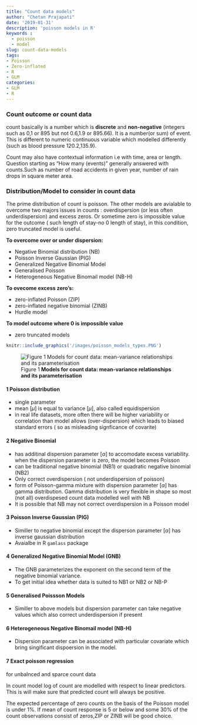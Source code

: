 ```yaml
---
title: "Count data models"
author: "Chetan Prajapati"
date: '2019-01-31'
description: 'poisson models in R'
keywords : 
  - poisson
  - model
slug: count-data-models
tags:
- Poisson
- Zero-inflated
- R
- GLM
categories: 
- GLM
- R
---
```


### Count outcome or count data

count basically is a number which is **discrete** and **non-negative** (integers such as 0,1 or 895 but not 0.6,1.9 or 895.66). It is a number(or sum) of event. This is different to numeric continuous variable which modelled differently (such as blood pressure 120.2,135.9).

Count may also have contextual information i.e with time, area or length. Question starting as "How many (events)" generally answered with counts.Such as number of road accidents in given year, number of rain drops in square meter area.

### Distribution/Model to consider in count data

The prime distribution of count is poisson. The other models are avialable to overcome two majors issues in counts : overdispersion (or less often underdispersion) and excess zeros. Or sometime zero is impossible value for the outcome ( such length of stay-no 0 length of stay), in this condition, zero truncated model is useful.
 
**To overcome over or under dispersion:** 

+ Negative Binomial distribution (NB)
+ Poisson Inverse Gaussian (PIG)
+ Generalized Negative Binomial Model
+ Generalised Poisson 
+ Heterogeneous Negative Binomail model (NB-H)

**To ovecome excess zero's:**

+ zero-inflated Poisson (ZIP)
+ zero-inflated negative binomial (ZINB)
+ Hurdle model

**To model outcome where 0 is impossible value**

+ zero truncated models

```r
knitr::include_graphics('/images/poisson_models_types.PNG')
```

![Figure 1 **Models for count data: mean-variance relationships and its parameterisation**](/images/poisson_models_types.PNG)

#### 1 Poisson distribution
+ single parameter
+ mean $[\mu]$ is equal to variance $[\mu]$, also called equidispersion
+ in real life datasets, more often there will be higher variability or correlation than model allows (over-dispersion) which leads to biased standard errors ( so as misleading signficance of covarite)

#### 2 Negative Binomial 
+ has additinal dispersion parameter $[\alpha]$ to accomodate excess variability. when the dispersion parameter is zero,
the model becomes Poisson
+ can be traditional negative binomial (NB1) or quadratic negative binomial (NB2)
+ Only correct overdispersion ( not underdispersion of poisson)
+ form of Poisson-gamma mixture with  dispersion parameter $[\alpha]$ has gamma distribution. Gamma distribution is very flexible in shape so most (not all) overdispesed count data modelled well with NB
+ It is possible that NB may not correct overdispersion in a Poisson model

#### 3 Poisson Inverse Gaussian (PIG)
+ Similler to negative binomial except the disperson parameter $[\alpha]$ has inverse gaussian distribution
+ Avaialbe in R `gamlass` package

#### 4 Generalized Negative Binomial Model (GNB)
+ The GNB parameterizes the exponent on the second term of the
negative binomial variance.
+ To get initial idea whether data is suited to NB1 or NB2 or NB-P


#### 5 Generalised Poissson Models
+ Similler to above models but dispersion parameter can take negative values which also correct underdispersion if present

#### 6 Heterogeneous Negative Binomail model (NB-H)
+ Dispersion parameter can be associated with particular covariate which bring singificant dispoersion in the model.

#### 7 Exact poisson regression
for unbalnced and sparce count data



In count model log of count are modelled with respect to linear predictors. This is will make sure that predicted count will always be positive.

The expected percentage of zero counts on the basis of the Poisson
model is under 1%. If mean of count response is 5 or below and some 30% of the count observations consist of zeros,ZIP or ZINB will be good choice.




